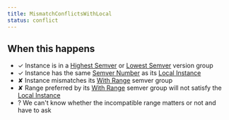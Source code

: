```yaml
---
title: MismatchConflictsWithLocal
status: conflict
---
```


## When this happens

- ✓ Instance is in a [Highest Semver](VERSION_GROUP_HIGHEST_SEMVER) or [Lowest Semver](VERSION_GROUP_LOWEST_SEMVER) version group
- ✓ Instance has the same [Semver Number](REF_GLOSSARY#semver-number) as its [Local Instance](REF_GLOSSARY#local-instance)
- ✘ Instance mismatches its [With Range](SEMVER_GROUP_WITH_RANGE) semver group
- ✘ Range preferred by its [With Range](SEMVER_GROUP_WITH_RANGE) semver group will not satisfy the [Local Instance](REF_GLOSSARY#local-instance)
- ? We can't know whether the incompatible range matters or not and have to ask
